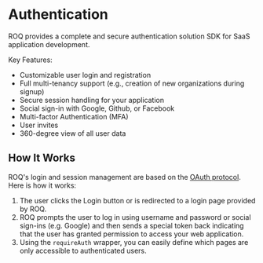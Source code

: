 # Authentication

ROQ provides a complete and secure authentication solution SDK for SaaS application development.

Key Features:

- Customizable user login and registration
- Full multi-tenancy support (e.g., creation of new organizations during signup)
- Secure session handling for your application
- Social sign-in with Google, Github, or Facebook
- Multi-factor Authentication (MFA)
- User invites
- 360-degree view of all user data

## How It Works

ROQ's login and session management are based on the [OAuth protocol](https://oauth.net/2/). Here is how it works:

1. The user clicks the Login button or is redirected to a login page provided by ROQ.
2. ROQ prompts the user to log in using username and password or social sign-ins (e.g. Google) and then sends a special token back indicating that the user has granted permission to access your web application.
3. Using the `requireAuth` wrapper, you can easily define which pages are only accessible to authenticated users.